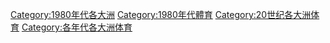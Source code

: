 [[Category:1980年代各大洲|Category:1980年代各大洲]]
[[Category:1980年代體育|Category:1980年代體育]]
[[Category:20世纪各大洲体育|Category:20世纪各大洲体育]]
[[Category:各年代各大洲体育|Category:各年代各大洲体育]]